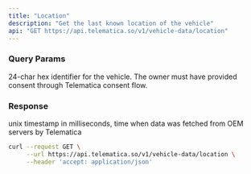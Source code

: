 ```yaml
---
title: "Location"
description: "Get the last known location of the vehicle"
api: "GET https://api.telematica.so/v1/vehicle-data/location"
---
```


### Query Params

<ParamField query="vehicleId" type="string" required>
  24-char hex identifier for the vehicle. The owner must have provided consent
  through Telematica consent flow.
</ParamField>

### Response

<ParamField body="location" type="object" required />

<ParamField body="timestamp" type="number" required>
  unix timestamp in milliseconds, time when data was fetched from OEM servers by
  Telematica
</ParamField>

<RequestExample>

```bash Request
curl --request GET \
     --url https://api.telematica.so/v1/vehicle-data/location \
     --header 'accept: application/json'
```

</RequestExample>
